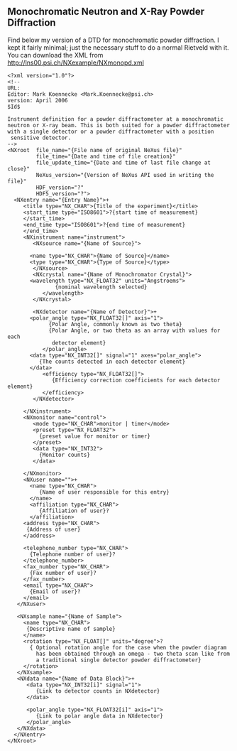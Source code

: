== Monochromatic Neutron and X-Ray Powder Diffraction ==
Find below my version of a DTD for monochromatic powder diffraction. I kept it fairly 
minimal; just the necessary stuff to do a normal Rietveld with it. You can download the 
XML from http://lns00.psi.ch/NXexample/NXmonopd.xml 
<pre>
<?xml version="1.0"?>
<!--
URL:
Editor: Mark Koennecke <Mark.Koennecke@psi.ch>
version: April 2006
$Id$

Instrument definition for a powder diffractometer at a monochromatic
neutron or X-ray beam. This is both suited for a powder diffractometer
with a single detector or a powder diffractometer with a position 
 sensitive detector.
-->
<NXroot  file_name="{File name of original NeXus file}"
         file_time="{Date and time of file creation}"
         file_update_time="{Date and time of last file change at close}"
         NeXus_version="{Version of NeXus API used in writing the file}"
         HDF_version="?"
         HDF5_version="?">
  <NXentry name="{Entry Name}">+
     <title type="NX_CHAR">{Title of the experiment}</title>
     <start_time type="ISO8601">?{start time of measurement}
     </start_time>
     <end_time type="ISO8601">?{end time of measurement}
     </end_time>
     <NXinstrument name="instrument">
        <NXsource name="{Name of Source}">

	   <name type="NX_CHAR">{Name of Source}</name>
	   <type type="NX_CHAR">{Type of Source}</type>
        </NXsource>
        <NXcrystal name="{Name of Monochromator Crystal}">
	   <wavelength type="NX_FLOAT32" units="Angstroems">
               {nominal wavelength selected}
           </wavelength>
        </NXcrystal>

        <NXdetector name="{Name of Detector}">+
	   <polar_angle type="NX_FLOAT32[]" axis="1">
             {Polar Angle, commonly known as two theta}
             {Polar Angle, or two theta as an array with values for each
              detector element}
           </polar_angle>
	   <data type="NX_INT32[]" signal="1" axes="polar_angle">
	      {The counts detected in each detector element}
	   </data>
           <efficiency type="NX_FLOAT32[]">
              {Efficiency correction coefficients for each detector element}
           </efficiency>
        </NXdetector>

     </NXinstrument>
     <NXmonitor name="control">
        <mode type="NX_CHAR">monitor | timer</mode>
        <preset type="NX_FLOAT32">
          {preset value for monitor or timer}
        </preset>
        <data type="NX_INT32">
          {Monitor counts}
        </data>

     </NXmonitor>
     <NXuser name="">+
       <name type="NX_CHAR">
          {Name of user responsible for this entry}
       </name>
       <affiliation type="NX_CHAR">
          {Affiliation of user}?
       </affiliation>
     <address type="NX_CHAR">
	  {Address of user}
     </address>

     <telephone_number type="NX_CHAR">
	   {Telephone number of user}?
     </telephone_number>
     <fax_number type="NX_CHAR">
	   {Fax number of user}?
     </fax_number>
     <email type="NX_CHAR">
	   {Email of user}?
     </email>
   </NXuser>

   <NXsample name="{Name of Sample">
     <name type="NX_CHAR">
      {Descriptive name of sample}
     </name>
     <rotation type="NX_FLOAT[]" units="degree">? 
       { Optional rotation angle for the case when the powder diagram
         has been obtained through an omega - two theta scan like from
         a traditional single detector powder diffractometer}
     </rotation>
   </NXsample>
   <NXdata name="{Name of Data Block}">+
      <data type="NX_INT32[i]" signal="1">
         {Link to detector counts in NXdetector}
      </data>

      <polar_angle type="NX_FLOAT32[i]" axis="1">
         {Link to polar angle data in NXdetector}
      </polar_angle>
   </NXdata>
  </NXentry>
</NXroot>
</pre>